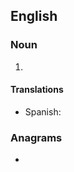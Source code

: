 ==English==

===Noun===
{{en-noun|~}}

# {{initialism of|[[waste]] [[vegetable oil]]|lang=en}}

====Translations====
{{trans-top|waste vegetable oil}}
* Spanish: {{t|es|aceite vegetal usado|m}}
{{trans-mid}}
{{trans-bottom}}

===Anagrams===
* {{l|en|vow}}